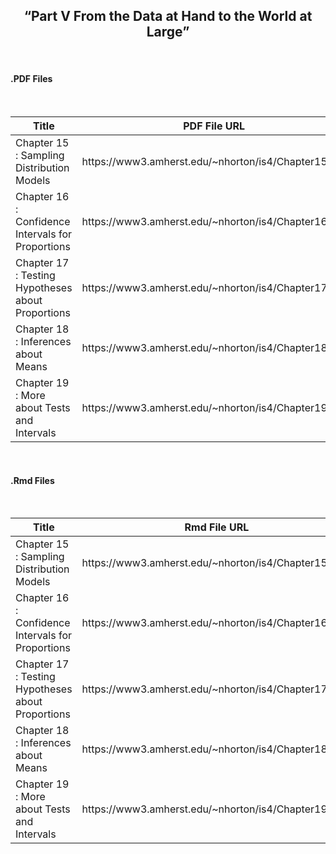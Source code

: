 <h2>
<center>
"Part V From the Data at Hand to the World at Large"
</center>
</h2>


</br>
<h4><right>.PDF Files</right></h4>
</br>

Title  | PDF File URL
------------- | -------------
Chapter 15 : Sampling Distribution Models | https://www3.amherst.edu/~nhorton/is4/Chapter15.pdf
Chapter 16 : Confidence Intervals for Proportions | https://www3.amherst.edu/~nhorton/is4/Chapter16.pdf
Chapter 17 : Testing Hypotheses about Proportions | https://www3.amherst.edu/~nhorton/is4/Chapter17.pdf
Chapter 18 : Inferences about Means | https://www3.amherst.edu/~nhorton/is4/Chapter18.pdf
Chapter 19 : More about Tests and Intervals | https://www3.amherst.edu/~nhorton/is4/Chapter19.pdf

</br>
<h4><right>.Rmd Files</right></h4>
</br>

Title  | Rmd File URL
------------- | -------------
Chapter 15 : Sampling Distribution Models | https://www3.amherst.edu/~nhorton/is4/Chapter15.Rmd
Chapter 16 : Confidence Intervals for Proportions | https://www3.amherst.edu/~nhorton/is4/Chapter16.Rmd
Chapter 17 : Testing Hypotheses about Proportions | https://www3.amherst.edu/~nhorton/is4/Chapter17.Rmd
Chapter 18 : Inferences about Means | https://www3.amherst.edu/~nhorton/is4/Chapter18.Rmd
Chapter 19 : More about Tests and Intervals | https://www3.amherst.edu/~nhorton/is4/Chapter19.Rmd